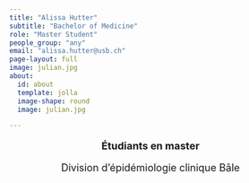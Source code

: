 ```yaml
---
title: "Alissa Hutter"
subtitle: "Bachelor of Medicine"
role: "Master Student"
people_group: "any"
email: "alissa.hutter@usb.ch"
page-layout: full
image: julian.jpg
about: 
  id: about
  template: jolla
  image-shape: round
  image: julian.jpg

---
```


<div style="text-align: center;">
  <p style="font-size: 18px; font-weight: bold;">Étudiants en master</p>
  <p style="font-size: 18px;">Division d'épidémiologie clinique Bâle</p>
</div>


